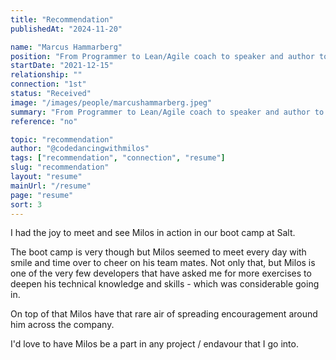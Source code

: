 ```yaml
---
title: "Recommendation"
publishedAt: "2024-11-20"

name: "Marcus Hammarberg"
position: "From Programmer to Lean/Agile coach to speaker and author to teacher to data engineer... and back again"
startDate: "2021-12-15"
relationship: ""
connection: "1st"
status: "Received"
image: "/images/people/marcushammarberg.jpeg"
summary: "From Programmer to Lean/Agile coach to speaker and author to teacher to data engineer... and back again"
reference: "no"

topic: "recommendation"
author: "@codedancingwithmilos"
tags: ["recommendation", "connection", "resume"]
slug: "recommendation"
layout: "resume"
mainUrl: "/resume"
page: "resume"
sort: 3
---
```


I had the joy to meet and see Milos in action in our boot camp at Salt. 

The boot camp is very though but Milos seemed to meet every day with smile and time over to cheer on his team mates. 
Not only that, but Milos is one of the very few developers that have asked me for more exercises to deepen his technical knowledge and skills - which was considerable going in.

On top of that Milos have that rare air of spreading encouragement around him across the company. 

I'd love to have Milos be a part in any project / endavour that I go into.